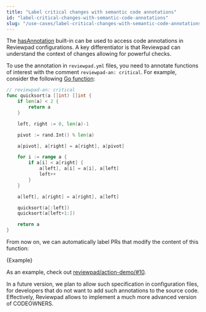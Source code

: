 ```yaml
---
title: "Label critical changes with semantic code annotations"
id: "label-critical-changes-with-semantic-code-annotations"
slug: "/use-cases/label-critical-changes-with-semantic-code-annotations"
---
```



The [hasAnnotation](/guides/built-ins#hasannotation) built-in can be used to access code annotations in Reviewpad configurations. A key differentiator is that Reviewpad can understand the context of changes allowing for powerful checks.

To use the annotation in `reviewpad.yml` files, you need to annotate functions of interest with the comment `reviewpad-an: critical`. For example, consider the following [Go function](https://github.com/reviewpad/action-demo/blob/policies/go/quicksort.go#L6):

```go
// reviewpad-an: critical
func quicksort(a []int) []int {
	if len(a) < 2 {
		return a
	}

	left, right := 0, len(a)-1

	pivot := rand.Int() % len(a)

	a[pivot], a[right] = a[right], a[pivot]

	for i := range a {
		if a[i] < a[right] {
			a[left], a[i] = a[i], a[left]
			left++
		}
	}

	a[left], a[right] = a[right], a[left]

	quicksort(a[:left])
	quicksort(a[left+1:])

	return a
}
```

From now on, we can automatically label PRs that modify the content of this function:

<CodeBlock language="yml">{Example}</CodeBlock>

As an example, check out [reviewpad/action-demo/#10](https://github.com/reviewpad/action-demo/pull/10).

In a future version, we plan to allow such specification in configuration files, for developers that do not want to add such annotations to the source code. Effectively, Reviewpad allows to implement a much more advanced version of CODEOWNERS.
